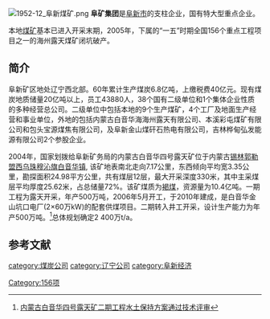 [[File:1952-12_阜新煤矿.png|thumb]]
'''阜矿集团'''是[[阜新市|阜新市]]的支柱企业，国有特大型重点企业。

本地[[煤矿|煤矿]]基本已进入开采末期，2005年，下属的“一五”时期全国156个重点工程项目之一的海州露天煤矿闭坑破产。

==简介==
阜新矿区地处辽宁西北部。60年累计生产煤炭6.8亿吨，上缴税费40亿元。现有煤炭地质储量20亿吨以上，员工43880人，38个国有二级单位和1个集体企业性质的多种经营总公司。二级单位中包括本地的9个生产煤矿，4个工厂及地面生产经营和事业单位，外地的包括内蒙古白音华海海州露天有限公司、本溪彩屯煤矿有限公司和包头宝源煤焦有限公司，及阜新金山煤矸石热电有限公司，吉林桦甸弘发能源有限公司2个参股企业。

2004年，国家划拨给阜新矿务局的内蒙古白音华四号露天矿位于内蒙古[[锡林郭勒盟|锡林郭勒盟]][[西乌珠穆沁旗|西乌珠穆沁旗]][[白音华镇|白音华镇]], 该矿地表南北走向7.17公里，东西倾向平均宽3.35公里，勘探面积24.98平方公里，共有煤层12层，最大开采深度330米，其中主采煤层平均厚度25.62米，占总储量72%。该矿煤质为[[褐煤|褐煤]]，资源量为10.4亿吨。一期工程为露天开采，年产500万吨，2006年5月开工，于2010年建成，是白音华金山坑口电厂(2×60万kW)的配套供煤项目。二期转入井工开采，设计生产能力为年产500万吨。<ref>[http://www.cnscm.org/gzdt/201304/t20130401_364514.aspx 内蒙古白音华四号露天矿二期工程水土保持方案通过技术评审]</ref>总体规划确定2 400万t/a。

==参考文献==
<references/>

{{156项重点工程}}

[[category:煤炭公司|category:煤炭公司]]
[[category:辽宁公司|category:辽宁公司]]
[[category:阜新经济|category:阜新经济]]
[[Category:156项|Category:156项]]